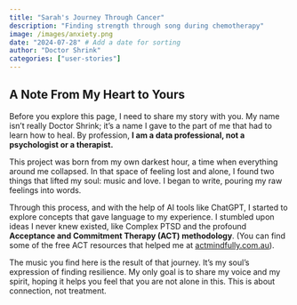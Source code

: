 ```yaml
---
title: "Sarah's Journey Through Cancer"
description: "Finding strength through song during chemotherapy"
image: /images/anxiety.png
date: "2024-07-28" # Add a date for sorting
author: "Doctor Shrink"
categories: ["user-stories"]
---
```



<!-- NEW Custom Hero Section -->
::: {.journey-hero style="background-image: url('/images/anxiety.png');"}
::: {.callout-note appearance="simple" icon=true}
## A Note From My Heart to Yours

Before you explore this page, I need to share my story with you. My name isn't really Doctor Shrink; it's a name I gave to the part of me that had to learn how to heal. By profession, **I am a data professional, not a psychologist or a therapist.**

This project was born from my own darkest hour, a time when everything around me collapsed. In that space of feeling lost and alone, I found two things that lifted my soul: music and love. I began to write, pouring my raw feelings into words.

Through this process, and with the help of AI tools like ChatGPT, I started to explore concepts that gave language to my experience. I stumbled upon ideas I never knew existed, like Complex PTSD and the profound **Acceptance and Commitment Therapy (ACT) methodology**. (You can find some of the free ACT resources that helped me at [actmindfully.com.au](https://www.actmindfully.com.au/free-stuff/free-audio/)).

The music you find here is the result of that journey. It's my soul's expression of finding resilience. My only goal is to share my voice and my spirit, hoping it helps you feel that you are not alone in this. This is about connection, not treatment.
:::
:::
